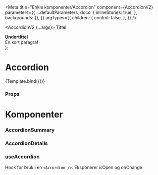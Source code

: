 

<Meta
  title="Enkle komponenter/Accordion"
  component={AccordionV2}
  parameters={{
    ...defaultParameters,
    docs: {
      inlineStories: true,
    },
    backgrounds: {},
  }}
  argTypes={{
    children: {
      control: false,
    },
  }}
/>

  <AccordionV2 {...args}>
    <AccordionSummary>Tittel</AccordionSummary>
    <AccordionDetails>
      <div>
        <strong>Undertittel</strong>
      </div>
      <div>En kort paragraf</div>
    </AccordionDetails>
  </AccordionV2>
);

# Accordion

<Canvas>
  <Story name="Accordion">{Template.bind({})}</Story>
</Canvas>

### Props

<ArgsTable story="Accordion" />

# Komponenter

### AccordionSummary

<ArgsTable of={AccordionSummary} />

### AccordionDetails

<ArgsTable of={AccordionDetails} />

### useAccordion

Hook for bruk i en `<Accordion />`. Eksponerer isOpen og onChange.
